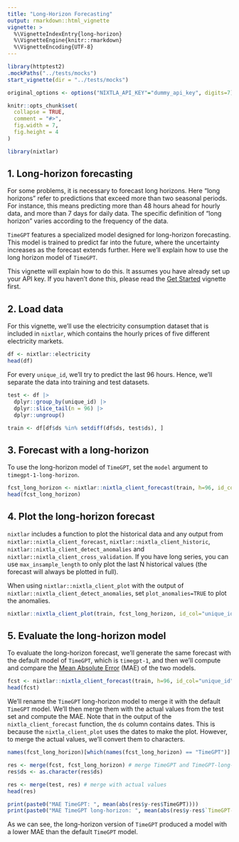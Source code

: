 ```yaml
---
title: "Long-Horizon Forecasting"
output: rmarkdown::html_vignette
vignette: >
  %\VignetteIndexEntry{long-horizon}
  %\VignetteEngine{knitr::rmarkdown}
  %\VignetteEncoding{UTF-8}
---
```

```r
library(httptest2)
.mockPaths("../tests/mocks")
start_vignette(dir = "../tests/mocks")

original_options <- options("NIXTLA_API_KEY"="dummy_api_key", digits=7)

knitr::opts_chunk$set(
  collapse = TRUE,
  comment = "#>", 
  fig.width = 7, 
  fig.height = 4
)
```

```r
library(nixtlar)
```

## 1. Long-horizon forecasting 

For some problems, it is necessary to forecast long horizons. Here "long horizons" refer to predictions that exceed more than two seasonal periods. For instance, this means predicting more than 48 hours ahead for hourly data, and more than 7 days for daily data. The specific definition of "long horizon" varies according to the frequency of the data.

`TimeGPT` features a specialized model designed for long-horizon forecasting. This model is trained to predict far into the future, where the uncertainty increases as the forecast extends further. Here we'll explain how to use the long horizon model of `TimeGPT`. 

This vignette will explain how to do this. It assumes you have already set up your API key. If you haven't done this, please read the [Get Started](https://nixtla.github.io/nixtlar/articles/anomaly-detection.html) vignette first. 

## 2. Load data 

For this vignette, we'll use the electricity consumption dataset that is included in `nixtlar`, which contains the hourly prices of five different electricity markets. 

```r
df <- nixtlar::electricity
head(df)
```

For every `unique_id`, we'll try to predict the last 96 hours. Hence, we'll separate the data into training and test datasets. 

```r
test <- df |> 
  dplyr::group_by(unique_id) |> 
  dplyr::slice_tail(n = 96) |> 
  dplyr::ungroup() 

train <- df[df$ds %in% setdiff(df$ds, test$ds), ]
```

## 3. Forecast with a long-horizon 

To use the long-horizon model of `TimeGPT`, set the `model` argument to `timegpt-1-long-horizon`. 

```r
fcst_long_horizon <- nixtlar::nixtla_client_forecast(train, h=96, id_col="unique_id", model="timegpt-1-long-horizon")
head(fcst_long_horizon)
```

## 4. Plot the long-horizon forecast

`nixtlar` includes a function to plot the historical data and any output from `nixtlar::nixtla_client_forecast`, `nixtlar::nixtla_client_historic`, `nixtlar::nixtla_client_detect_anomalies` and `nixtlar::nixtla_client_cross_validation`. If you have long series, you can use `max_insample_length` to only plot the last N historical values (the forecast will always be plotted in full). 

When using `nixtlar::nixtla_client_plot` with the output of `nixtlar::nixtla_client_detect_anomalies`, set `plot_anomalies=TRUE` to plot the anomalies. 

```r
nixtlar::nixtla_client_plot(train, fcst_long_horizon, id_col="unique_id", max_insample_length = 200)
```

## 5. Evaluate the long-horizon model 

To evaluate the long-horizon forecast, we'll generate the same forecast with the default model of `TimeGPT`, which is `timegpt-1`, and then we'll compute and compare the [Mean Absolute Error](https://en.wikipedia.org/wiki/Mean_absolute_error) (MAE) of the two models. 

```r
fcst <- nixtlar::nixtla_client_forecast(train, h=96, id_col="unique_id")
head(fcst)
```

We'll rename the `TimeGPT` long-horizon model to merge it with the default `TimeGPT` model. We'll then merge them with the actual values from the test set and compute the MAE. Note that in the output of the `nixtla_client_forecast` function, the `ds` column contains dates. This is because the `nixtla_client_plot` uses the dates to make the plot. However, to merge the actual values, we'll convert them to characters. 

```r
names(fcst_long_horizon)[which(names(fcst_long_horizon) == "TimeGPT")] <- "TimeGPT-long-horizon"

res <- merge(fcst, fcst_long_horizon) # merge TimeGPT and TimeGPT-long-horizon
res$ds <- as.character(res$ds)

res <- merge(test, res) # merge with actual values
head(res)
```

```r
print(paste0("MAE TimeGPT: ", mean(abs(res$y-res$TimeGPT))))
print(paste0("MAE TimeGPT long-horizon: ", mean(abs(res$y-res$`TimeGPT-long-horizon`))))
```

As we can see, the long-horizon version of `TimeGPT` produced a model with a lower MAE than the default `TimeGPT` model. 
